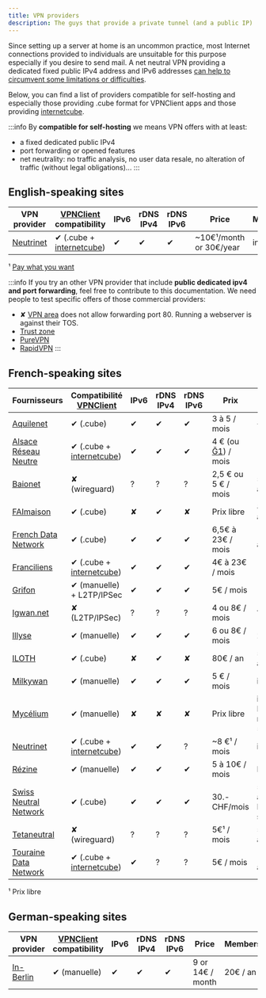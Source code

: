 ```yaml
---
title: VPN providers
description: The guys that provide a private tunnel (and a public IP)
---
```



Since setting up a server at home is an uncommon practice, most Internet connections provided to individuals are unsuitable for this purpose especially if you desire to send mail. A net neutral VPN providing a dedicated fixed public IPv4 address and IPv6 addresses [can help to circumvent some limitations or difficulties](/admin/get_started/providers/vpn/vpn_advantage).

Below, you can find a list of providers compatible for self-hosting and especially those providing .cube format for VPNClient apps and those providing [internetcube](https://internetcu.be).

:::info
By **compatible for self-hosting** we means VPN offers with at least:

- a fixed dedicated public IPv4
- port forwarding or opened features
- net neutrality: no traffic analysis, no user data resale, no alteration of traffic (without legal obligations)...
:::

## English-speaking sites

| VPN provider | [VPNClient](https://github.com/labriqueinternet/vpnclient_ynh) compatibility | IPv6 | rDNS IPv4 | rDNS IPv6 | Price | Membership | Net Neutrality |
| ------------ | ---------------------------------------------------------------------------- | ---- | --------- | --------- | ----- | ---------- | -------------- |
| [Neutrinet](https://neutrinet.be/en/vpn) | ✔ (.cube + [internetcube](https://internetcu.be)) | ✔   | ✔         | ✔         | ~10€¹/month or 30€/year | included | <HighlightFFDN/> <HighlightNonProfit/> |

¹ [Pay what you want](https://en.wikipedia.org/wiki/Pay_what_you_want)

:::info
If you try an other VPN provider that include **public dedicated ipv4 and port forwarding**, feel free to contribute to this documentation. We need people to test specific offers of those commercial providers:

- ✘ [VPN area](https://vpnarea.com/front/home/dedicated-ip) does not allow forwarding port 80. Running a webserver is against their TOS.
- [Trust zone](https://trust.zone/fr/order?p=25)
- [PureVPN](https://www.purevpn.fr/ip-vpn-dedie)
- [RapidVPN](https://www.rapidvpn.com/vpn)
:::

## French-speaking sites

| Fournisseurs | Compatibilité [VPNClient](https://github.com/labriqueinternet/vpnclient_ynh) | IPv6 | rDNS IPv4 | rDNS IPv6 | Prix | Adhésion | Neutralité du net |
| ------------ | ----------------------- | ---- | --------- | --------- | ----- | -------------- | -- |
| [Aquilenet](https://www.aquilenet.fr/vpn/)    | ✔ (.cube)               | ✔    | ✔         | ✔         | 3 à 5 / mois | ~15€¹ /an | <HighlightFFDN/> <HighlightNonProfit/> |
| [Alsace Réseau Neutre](https://arn-fai.net/vpn)    | ✔ (.cube + [internetcube](https://internetcu.be))               | ✔    | ✔         | ✔         | 4 € (ou [Ğ1](https://duniter.org/fr/monnaie-libre-g1/)) / mois | 15€ / an | <HighlightFFDN/> <HighlightNonProfit/> |
| [Baionet](https://www.baionet.fr/nos-services/vpn/)    | ✘ (wireguard)               | ?    | ?         | ?         | 2,5 € ou 5 € / mois | 5€ ou 40€ / an | <HighlightFFDN/> <HighlightNonProfit/> |
| [FAImaison](https://www.faimaison.net/services/vpn.html)    | ✔ (.cube)               | ✘   | ✔         | ✘        | Prix libre | 8 ou 16€ / an | <HighlightFFDN/> <HighlightNonProfit/> |
| [French Data Network](https://www.fdn.fr/services/vpn/)    | ✔ (.cube)               | ✔   | ✔         | ✔        | 6,5€ à 23€ / mois | 15 ou 30€ / an | <HighlightFFDN/> <HighlightNonProfit/> |
| [Franciliens](https://www.franciliens.net/acces-internet/vpn/)    | ✔ (.cube + [internetcube](https://internetcu.be))               | ✔   | ✔         | ✔        | 4€ à 23€ / mois | 15€ / an | <HighlightFFDN/> <HighlightNonProfit/> |
| [Grifon](https://grifon.fr/services/vpn/)    | ✔ (manuelle) + L2TP/IPSec               | ✔   | ✔         | ✔        | 5€ / mois | 15€ / an | <HighlightFFDN/> <HighlightNonProfit/> |
| [Igwan.net](https://igwan.net)    | ✘ (L2TP/IPSec)               | ?    | ?         | ?         | 4 ou 8€ / mois | ? / an | <HighlightFFDN/> <HighlightNonProfit/> |
| [Illyse](https://www.illyse.net/acces-internet-par-vpn/)    | ✔ (manuelle)               | ✔    | ✔         | ✔         | 6 ou 8€ / mois | 20€ / an | <HighlightFFDN/> <HighlightNonProfit/> |
| [ILOTH](https://iloth.net/vpn/)    | ✔ (.cube)               | ✘   | ✔         | ✘        | 80€ / an | 5 à 100€ / an | <HighlightFFDN/> <HighlightNonProfit/> |
| [Milkywan](https://milkywan.fr/prices#popupTunnel)    | ✔ (manuelle)               | ✔    | ✔         |  ✔        | 5 € / mois | incluse | |
| [Mycélium](https://mycelium-fai.org/wiki/documentation/services/vpn)    | ✔ (manuelle)               | ✘    | ✘         | ✘         | Prix libre | incluse<br/>Réservé aux nordistes(FR 59) | <HighlightFFDN/> <HighlightNonProfit/> |
| [Neutrinet](https://neutrinet.be/en/vpn)    | ✔ (.cube + [internetcube](https://internetcu.be))               | ✔    | ✔         | ?         | ~8 €¹ / mois | incluse | <HighlightFFDN/> <HighlightNonProfit/> |
| [Rézine](https://www.rezine.org/acces_internet/tunnels_chiffr%C3%A9s/)    | ✔ (manuelle)               | ✔   | ✔         | ✔        | 5 à 10€ / mois | Prix libre | <HighlightFFDN/> <HighlightNonProfit/> |
| [Swiss Neutral Network](https://www.swissneutral.net/?page_id=31)    | ✔ (.cube)               | ✔    |  ✔        | ✔         | 30.- CHF/mois | 50.- CHF / an<br/>Réservé aux suisses | <HighlightFFDN/> <HighlightNonProfit/> |
| [Tetaneutral](https://tetaneutral.net/adherer/)    | ✘ (wireguard)               | ?    | ?         | ?         | 5€¹ / mois | 5 à 100€¹ / an | <HighlightFFDN/> <HighlightNonProfit/> |
| [Touraine Data Network](https://tdn-fai.net/)    | ✔ (.cube + [internetcube](https://internetcu.be))               | ✔    | ?         | ?         | 5€ / mois | 10 à 20€ / an | <HighlightFFDN/> <HighlightNonProfit/> |

¹ Prix libre

## German-speaking sites

| VPN provider | [VPNClient](https://github.com/labriqueinternet/vpnclient_ynh) compatibility | IPv6 | rDNS IPv4 | rDNS IPv6 | Price | Membership | Net Neutrality |
| ------------ | ----------------------- | ---- | --------- | --------- | ----- | -------------- | --- |
| [In-Berlin](https://in-vpn.de/provider/vpn.html)    | ✔ (manuelle)               | ✔    | ✔         | ✔         | 9 or 14€ / month | 20€ / an | <HighlightNonProfit/> |
